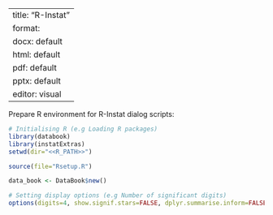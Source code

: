 ﻿---
title: "R-Instat"
format:
  docx: default
  html: default
  pdf:  default
  pptx: default
editor: visual
---

Prepare R environment for R-Instat dialog scripts:

```r
# Initialising R (e.g Loading R packages)
library(databook)
library(instatExtras)
setwd(dir="<<R_PATH>>")

source(file="Rsetup.R")

data_book <- DataBook$new()

# Setting display options (e.g Number of significant digits)
options(digits=4, show.signif.stars=FALSE, dplyr.summarise.inform=FALSE, R.commands.displayed.in.the.output.window=TRUE, Comments.from.dialogs.displayed.in.the.output.window=TRUE)
```
